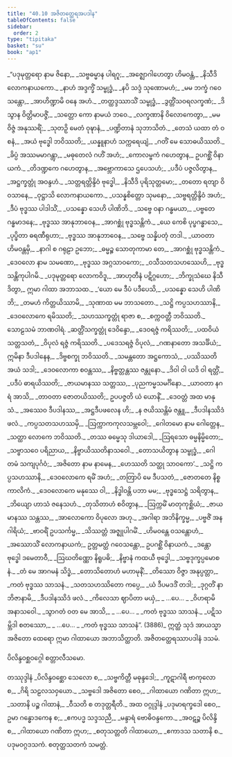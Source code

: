 ```yaml
---
title: "40.10 အဇိတတ္ထေရအပဒါန"
tableOfContents: false
sidebar:
  order: 2
type: "tipitaka"
basket: "su"
book: "ap1"
---
```



<DynamicBreadcrumb />

<Division number="484" book="ap1">

<Paragraph number="4800" type="verses" book="ap1">
_“ပဒုမုတ္တရော နာမ ဇိနော,_  
_သဗ္ဗဓမ္မာန ပါရဂူ;_  
_အဇ္ဈောဂါဟေတွာ ဟိမဝန္တံ,_  
_နိသီဒိ လောကနာယကော._  

</Paragraph>

</Division>
<Division number="485" book="ap1">

<Paragraph number="4801" type="verses" book="ap1">
_နာဟံ အဒ္ဒက္ခိံ သမ္ဗုဒ္ဓံ,_  
_နပိ သဒ္ဒံ သုဏောမဟံ;_  
_မမ ဘက္ခံ ဂဝေသန္တော,_  
_အာဟိဏ္ဍာမိ ဝနေ အဟံ._  

</Paragraph>

</Division>
<Division number="486" book="ap1">

<Paragraph number="4802" type="verses" book="ap1">
_တတ္ထဒ္ဒဿာသိံ သမ္ဗုဒ္ဓံ,_  
_ဒွတ္တိံသဝရလက္ခဏံ;_  
_ဒိသွာန ဝိတ္တိမာပဇ္ဇိံ,_  
_သတ္တော ကော နာမယံ ဘဝေ._  

</Paragraph>

</Division>
<Division number="487" book="ap1">

<Paragraph number="4803" type="verses" book="ap1">
_လက္ခဏာနိ ဝိလောကေတွာ,_  
_မမ ဝိဇ္ဇံ အနုဿရိံ;_  
_သုတဉှိ မေတံ ဝုဍ္ဎာနံ,_  
_ပဏ္ဍိတာနံ သုဘာသိတံ._  

</Paragraph>

</Division>
<Division number="488" book="ap1">

<Paragraph number="4804" type="verses" book="ap1">
_တေသံ ယထာ တံ ဝစနံ,_  
_အယံ ဗုဒ္ဓေါ ဘဝိဿတိ;_  
_ယန္နူနာဟံ သက္ကရေယျံ,_  
_ဂတိံ မေ သောဓယိဿတိ._  

</Paragraph>

</Division>
<Division number="489" book="ap1">

<Paragraph number="4805" type="verses" book="ap1">
_ခိပ္ပံ အဿမမာဂန္တွာ,_  
_မဓုတေလံ ဂဟိံ အဟံ;_  
_ကောလမ္ဗကံ ဂဟေတွာန,_  
ဥပဂစ္ဆိံ ဝိနာယကံ._  

</Paragraph>

</Division>
<Division number="490" book="ap1">

<Paragraph number="4806" type="verses" book="ap1">
_တိဒဏ္ဍကေ ဂဟေတွာန,_  
_အဗ္ဘောကာသေ ဌပေသဟံ;_  
_ပဒီပံ ပဇ္ဇလိတွာန,_  
_အဋ္ဌက္ခတ္တုံ အဝန္ဒဟံ._  

</Paragraph>

</Division>
<Division number="491" book="ap1">

<Paragraph number="4807" type="verses" book="ap1">
_သတ္တရတ္တိန္ဒိဝံ ဗုဒ္ဓေါ,_  
_နိသီဒိ ပုရိသုတ္တမော;_  
_တတော ရတျာ ဝိဝသာနေ,_  
_ဝုဋ္ဌာသိ လောကနာယကော._  

</Paragraph>

</Division>
<Division number="492" book="ap1">

<Paragraph number="4808" type="verses" book="ap1">
_ပသန္နစိတ္တော သုမနော,_  
_သဗ္ဗရတ္တိန္ဒိဝံ အဟံ;_  
_ဒီပံ ဗုဒ္ဓဿ ပါဒါသိံ,_  
_ပသန္နော သေဟိ ပါဏိဘိ._  

</Paragraph>

</Division>
<Division number="493" book="ap1">

<Paragraph number="4809" type="verses" book="ap1">
_သဗ္ဗေ ဝနာ ဂန္ဓမယာ,_  
_ပဗ္ဗတေ ဂန္ဓမာဒနေ;_  
_ဗုဒ္ဓဿ အာနုဘာဝေန,_  
_အာဂစ္ဆုံ ဗုဒ္ဓသန္တိကံ._  

</Paragraph>

</Division>
<Division number="494" book="ap1">

<Paragraph number="4810" type="verses" book="ap1">
_ယေ ကေစိ ပုပ္ဖဂန္ဓာသေ,_  
_ပုပ္ဖိတာ ဓရဏီရုဟာ;_  
_ဗုဒ္ဓဿ အာနုဘာဝေန,_  
_သဗ္ဗေ သန္နိပတုံ တဒါ._  

</Paragraph>

</Division>
<Division number="495" book="ap1">

<Paragraph number="4811" type="verses" book="ap1">
_ယာဝတာ ဟိမဝန္တမှိ,_  
_နာဂါ စ ဂရုဠာ ဥဘော;_  
_ဓမ္မဉ္စ သောတုကာမာ တေ,_  
_အာဂစ္ဆုံ ဗုဒ္ဓသန္တိကံ._  

</Paragraph>

</Division>
<Division number="496" book="ap1">

<Paragraph number="4812" type="verses" book="ap1">
_ဒေဝလော နာမ သမဏော,_  
_ဗုဒ္ဓဿ အဂ္ဂသာဝကော;_  
_ဝသီသတသဟဿေဟိ,_  
_ဗုဒ္ဓသန္တိကုပါဂမိ._  

</Paragraph>

</Division>
<Division number="497" book="ap1">

<Paragraph number="4813" type="verses" book="ap1">
_ပဒုမုတ္တရော လောကဝိဒူ,_  
_အာဟုတီနံ ပဋိဂ္ဂဟော;_  
_ဘိက္ခုသံဃေ နိသီဒိတွာ,_  
ဣမာ ဂါထာ အဘာသထ._  

</Paragraph>

</Division>
<Division number="498" book="ap1">

<Paragraph number="4814" type="verses" book="ap1">
_‘ယော မေ ဒီပံ ပဒီပေသိ,_  
_ပသန္နော သေဟိ ပါဏိဘိ;_  
_တမဟံ ကိတ္တယိဿာမိ,_  
_သုဏာထ မမ ဘာသတော._  

</Paragraph>

</Division>
<Division number="499" book="ap1">

<Paragraph number="4815" type="verses" book="ap1">
_သဋ္ဌိ ကပ္ပသဟဿာနိ,_  
_ဒေဝလောကေ ရမိဿတိ;_  
_သဟဿက္ခတ္တုံ ရာဇာ စ,_  
_စက္ကဝတ္တီ ဘဝိဿတိ._  


</Paragraph>
</Division>

<Paragraph number="4816" type="center" book="ap1">
သောဠသမံ ဘာဏဝါရံ.


</Paragraph>

<Division number="500" book="ap1">

<Paragraph number="4817" type="verses" book="ap1">
_ဆတ္တိံသက္ခတ္တုံ ဒေဝိန္ဒော,_  
_ဒေဝရဇ္ဇံ ကရိဿတိ;_  
_ပထဝိယံ သတ္တသတံ,_  
_ဝိပုလံ ရဇ္ဇံ ကရိဿတိ._  

</Paragraph>

</Division>
<Division number="501" book="ap1">

<Paragraph number="4818" type="verses" book="ap1">
_ပဒေသရဇ္ဇံ ဝိပုလံ,_  
_ဂဏနာတော အသင်္ခိယံ;_  
ဣမိနာ ဒီပဒါနေန,_  
_ဒိဗ္ဗစက္ခု ဘဝိဿတိ._  

</Paragraph>

</Division>
<Division number="502" book="ap1">

<Paragraph number="4819" type="verses" book="ap1">
_သမန္တတော အဋ္ဌကောသံ,_  
_ပဿိဿတိ အယံ သဒါ;_  
_ဒေဝလောကာ စဝန္တဿ,_  
_နိဗ္ဗတ္တန္တဿ ဇန္တုနော._  

</Paragraph>

</Division>
<Division number="503" book="ap1">

<Paragraph number="4820" type="verses" book="ap1">
_ဒိဝါ ဝါ ယဒိ ဝါ ရတ္တိံ,_  
_ပဒီပံ ဓာရယိဿတိ;_  
_ဇာယမာနဿ သတ္တဿ,_  
_ပုညကမ္မသမင်္ဂိနော._  

</Paragraph>

</Division>
<Division number="504" book="ap1">

<Paragraph number="4821" type="verses" book="ap1">
_ယာဝတာ နဂရံ အာသိ,_  
_တာဝတာ ဇောတယိဿတိ;_  
ဥပပဇ္ဇတိ ယံ ယောနိံ,_  
_ဒေဝတ္တံ အထ မာနုသံ._  

</Paragraph>

</Division>
<Division number="505" book="ap1">

<Paragraph number="4822" type="verses" book="ap1">
_အဿေဝ ဒီပဒါနဿ,_  
_အဋ္ဌဒီပဖလေန ဟိ;_  
_န ဇယိဿန္တိမံ ဇန္တူ,_  
_ဒီပဒါနဿိဒံ ဖလံ._  

</Paragraph>

</Division>
<Division number="506" book="ap1">

<Paragraph number="4823" type="verses" book="ap1">
_ကပ္ပသတသဟဿမှိ,_  
_ဩက္ကာကကုလသမ္ဘဝေါ;_  
_ဂေါတမော နာမ ဂေါတ္တေန,_  
_သတ္ထာ လောကေ ဘဝိဿတိ._  

</Paragraph>

</Division>
<Division number="507" book="ap1">

<Paragraph number="4824" type="verses" book="ap1">
_တဿ ဓမ္မေသု ဒါယာဒေါ,_  
_ဩရသော ဓမ္မနိမ္မိတော;_  
_သဗ္ဗာသဝေ ပရိညာယ,_  
_နိဗ္ဗာယိဿတိနာသဝေါ._  

</Paragraph>

</Division>
<Division number="508" book="ap1">

<Paragraph number="4825" type="verses" book="ap1">
_တောသယိတွာန သမ္ဗုဒ္ဓံ,_  
_ဂေါတမံ သကျပုင်္ဂဝံ;_  
_အဇိတော နာမ နာမေန,_  
_ဟေဿတိ သတ္ထု သာဝကော’._  

</Paragraph>

</Division>
<Division number="509" book="ap1">

<Paragraph number="4826" type="verses" book="ap1">
_သဋ္ဌိ ကပ္ပသဟဿာနိ,_  
_ဒေဝလောကေ ရမိံ အဟံ;_  
_တတြာပိ မေ ဒီပသတံ,_  
_ဇောတတေ နိစ္စကာလိကံ._  

</Paragraph>

</Division>
<Division number="510" book="ap1">

<Paragraph number="4827" type="verses" book="ap1">
_ဒေဝလောကေ မနုဿေ ဝါ,_  
_နိဒ္ဓါဝန္တိ ပဘာ မမ;_  
_ဗုဒ္ဓသေဋ္ဌံ သရိတွာန,_  
_ဘိယျော ဟာသံ ဇနေသဟံ._  

</Paragraph>

</Division>
<Division number="511" book="ap1">

<Paragraph number="4828" type="verses" book="ap1">
_တုသိတာဟံ စဝိတွာန,_  
_ဩက္ကမိံ မာတုကုစ္ဆိယံ;_  
_ဇာယမာနဿ သန္တဿ,_  
_အာလောကော ဝိပုလော အဟု._  

</Paragraph>

</Division>
<Division number="512" book="ap1">

<Paragraph number="4829" type="verses" book="ap1">
_အဂါရာ အဘိနိက္ခမ္မ,_  
_ပဗ္ဗဇိံ အနဂါရိယံ;_  
_ဗာဝရိံ ဥပသင်္ကမ္မ,_  
_သိဿတ္တံ အဇ္ဈုပါဂမိံ._  

</Paragraph>

</Division>
<Division number="513" book="ap1">

<Paragraph number="4830" book="ap1">
_ဟိမဝန္တေ ဝသန္တောဟံ,_  
_အဿောသိံ လောကနာယကံ;_  
ဥတ္တမတ္ထံ ဂဝေသန္တော,_  
ဥပဂစ္ဆိံ ဝိနာယကံ._  

</Paragraph>

</Division>
<Division number="514" book="ap1">

<Paragraph number="4831" type="verses" book="ap1">
_ဒန္တော ဗုဒ္ဓေါ ဒမေတာဝီ,_  
_ဩဃတိဏ္ဏော နိရူပဓိ;_  
_နိဗ္ဗာနံ ကထယီ ဗုဒ္ဓေါ,_  
_သဗ္ဗဒုက္ခပ္ပမောစနံ._  

</Paragraph>

</Division>
<Division number="515" book="ap1">

<Paragraph number="4832" type="verses" book="ap1">
_တံ မေ အာဂမနံ သိဒ္ဓံ,_  
_တောသိတောဟံ မဟာမုနိံ;_  
_တိဿော ဝိဇ္ဇာ အနုပ္ပတ္တာ,_  
_ကတံ ဗုဒ္ဓဿ သာသနံ._  

</Paragraph>

</Division>
<Division number="516" book="ap1">

<Paragraph number="4833" type="verses" book="ap1">
_သတသဟဿိတော ကပ္ပေ,_  
_ယံ ဒီပမဒဒိံ တဒါ;_  
_ဒုဂ္ဂတိံ နာဘိဇာနာမိ,_  
_ဒီပဒါနဿိဒံ ဖလံ._  

</Paragraph>

</Division>
<Division number="517" book="ap1">

<Paragraph number="4834" type="verses" book="ap1">
_ကိလေသာ ဈာပိတာ မယှံ,_  
_ …ပေ… _  
_ဝိဟရာမိ အနာသဝေါ._  

</Paragraph>

</Division>
<Division number="518" book="ap1">

<Paragraph number="4835" type="verses" book="ap1">
_သွာဂတံ ဝတ မေ အာသိ,_  
_ …ပေ… _  
_ကတံ ဗုဒ္ဓဿ သာသနံ._  

</Paragraph>

</Division>
<Division number="519" book="ap1">

<Paragraph number="4836" type="verses" book="ap1">
_ပဋိသမ္ဘိဒါ စတဿော,_  
_ …ပေ… _  
_ကတံ ဗုဒ္ဓဿ သာသနံ”. (3886)_  

</Paragraph>

<Paragraph number="4837" book="ap1">
ဣတ္ထံ သုဒံ အာယသ္မာ အဇိတော ထေရော ဣမာ ဂါထာယော အဘာသိတ္ထာတိ.

</Paragraph>
</Division>

<Paragraph number="4838" type="center" book="ap1">
အဇိတတ္ထေရဿာပဒါနံ ဒသမံ.

  
<Emphasis>ပိလိန္ဒဝစ္ဆဝဂ္ဂေါ စတ္တာလီသမော.</Emphasis>



</Paragraph>

<Paragraph number="4839" type="center" book="ap1">
တဿုဒ္ဒါနံ


</Paragraph>

<Paragraph number="4840" type="verses" book="ap1">
_ပိလိန္ဒဝစ္ဆော သေလော စ,_  
_သဗ္ဗကိတ္တီ မဓုန္ဒဒေါ;_  
_ကူဋာဂါရီ ဗာကုလော စ,_  
_ဂိရိ သဠလသဝှယော._  

</Paragraph>

<Paragraph number="4841" type="verses" book="ap1">
_သဗ္ဗဒေါ အဇိတော စေဝ,_  
_ဂါထာယော ဂဏိတာ ဣဟ;_  
_သတာနိ ပဉ္စ ဂါထာနံ,_  
_ဝီသတိ စ တဒုတ္တရီတိ._  


</Paragraph>

<Paragraph number="4842" type="center" book="ap1">
အထ ဝဂ္ဂုဒ္ဒါနံ


</Paragraph>

<Paragraph number="4843" type="verses" book="ap1">
_ပဒုမာရက္ခဒေါ စေဝ,_  
ဥမာ ဂန္ဓောဒကေန စ;_  
_ဧကပဒ္မ သဒ္ဒသညီ,_  
_မန္ဒာရံ ဗောဓိဝန္ဒကော._  

</Paragraph>

<Paragraph number="4844" type="verses" book="ap1">
_အဝဋဉ္စ ပိလိန္ဒိ စ,_  
_ဂါထာယော ဂဏိတာ ဣဟ;_  
_စတုသတ္တတိ ဂါထာယော,_  
_ဧကာဒသ သတာနိ စ._  


</Paragraph>

<Paragraph number="4845" type="center" book="ap1">
ပဒုမဝဂ္ဂဒသကံ.



</Paragraph>

<Paragraph number="4846" type="center" book="ap1">
စတုတ္ထသတကံ သမတ္တံ.
</Paragraph>